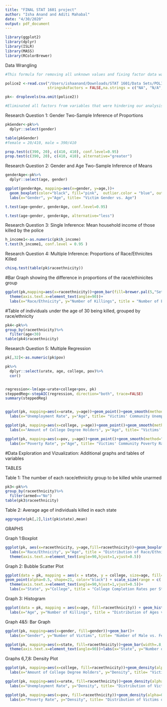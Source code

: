 ```yaml
---
title: "FINAL STAT 1601 project"
author: "Isha Anand and Aditi Mahabal"
date: "4/30/2020"
output: pdf_document
---
```

```r
library(ggplot2)
library(dplyr)
library(ISLR)
library(MASS)
library(RColorBrewer)
```


Data Wrangling
```r
#This formula for removing all unknown values and fixing factor data was taken and adapted to our uses from the site cited in the references

police2 <-read.csv("/Users/ishaanand/Downloads/STAT 1601/Data Sets/POLICEKILL - PoliceKillings.csv",
                   stringsAsFactors = FALSE,na.strings = c("NA", "N/A", "Unknown", "NULL", ".P"))

pk<- droplevels(na.omit(police2))

#Eliminated all factors from variables that were hindering our analysis
```

Research Question 1: Gender Two-Sample Inference of Proportions
```r
pkGender<-pk%>%
  dplyr::select(gender)

table(pkGender)
#female = 20/410, male = 390/410

prop.test(c(390, 20), c(410, 410), conf.level=0.95)
prop.test(c(390, 20), c(410, 410), alternative="greater")
```

Research Question 2: Gender and Age Two-Sample Inference of Means
```r


genderAge<-pk%>%
  dplyr::select(age, gender)

ggplot(genderAge, mapping=aes(x=gender, y=age,))+
  geom_boxplot(color="black", fill="pink",  outlier.color = "blue", outlier.alpha=.5)+
  labs(x="Gender", y="Age", title= "Victim Gender vs. Age")

t.test(age~gender, genderAge, conf.level=0.95)

t.test(age~gender, genderAge, alternative="less")
```

Research Question 3: Single Inference: Mean household income of those killed by the police
```r
h_income1<-as.numeric(pk$h_income)
t.test(h_income1, conf.level = 0.95 ) 
```


Research Question 4: Multiple Inference: Proportions of Race/Ethnicites Killed
```r
chisq.test(table(pk$raceethnicity))
```
#Bar Graph showing the difference in proportions of the race/ethinicites group
```r
ggplot(pk,mapping=aes(x=raceethnicity))+geom_bar(fill=brewer.pal(5,"Set2"))+
  theme(axis.text.x=element_text(angle=90))+
  labs(x="Race/Ethnicity", y="Number of Killings", title = "Number of Each Race/Ethnicity Group")
```

#Table of individuals under the age of 30 being killed, grouped by race/ethnicity
```r
pk4<-pk%>%
group_by(raceethnicity)%>%
  filter(age<30)
table(pk4$raceethnicity)
```

Research Question 5: Multiple Regression
```r
pk[,32]<-as.numeric(pk$pov)

pk%>%
  dplyr::select(urate, age, college, pov)%>%
  cor()


regression<-lm(age~urate+college+pov, pk)
steppedReg<-stepAIC(regression, direction="both", trace=FALSE)
summary(steppedReg)


ggplot(pk, mapping=aes(x=urate, y=age))+geom_point()+geom_smooth(method="lm", se=FALSE)+
  labs(x="Unemployment Rate", y="Age", title= "Victims' Community Unemployment Rate vs. Age")

ggplot(pk, mapping=aes(x=college, y=age))+geom_point()+geom_smooth(method="lm", se=FALSE)+
  labs(x="Amount of College Degree Holders", y="Age", title= "Victims' Community College Degree Holder % vs. Age")

ggplot(pk, mapping=aes(x=pov, y=age))+geom_point()+geom_smooth(method="lm", se=FALSE)+
  labs(x="Poverty Rate", y="Age", title= "Victims' Community Poverty Rate vs. Age")

```



#Data Exploration and Vizualization: Additional graphs and tables of variables

TABLES

Table 1: The number of each race/ethnicity group to be killed while unarmed 
```r
pk3<-pk%>%
group_by(raceethnicity)%>%
  filter(armed=="No")
table(pk3$raceethnicity)
```

Table 2: Average age of individuals killed in each state
```r
aggregate(pk[,2],list(pk$state),mean)
```

GRAPHS

Graph 1:Boxplot
```r
ggplot(pk, aes(x=raceethnicity, y=age,fill=raceethnicity))+geom_boxplot()+
  labs(x="Race/Ethnicity", y="Age", title = "Distribution of Race/Ethnicity vs. Age")+
  theme(axis.text.x=element_text(angle=90,hjust=1,vjust=0.5))
```

Graph 2: Bubble Scatter Plot
```r
ggplot(data = pk, mapping = aes(x = state, y = college, size=age, fill=gender)) +
geom_point(alpha=0.5, shape=21, color="black") + scale_size(range = c(.1, 6))+
  theme(axis.text.x=element_text(angle=90,hjust=1,vjust=0.5))+
  labs(x="State", y="College", title = "College Completion Rates per State")
```

Graph 3: Histogram
```r
ggplot(data = pk, mapping = aes(x=age, fill=raceethnicity)) + geom_histogram(bins=21,color="black")+
  labs(x="Age", y="Number of Killings", title = "Distribution of Ages vs. Number of Killings")
```

Graph 4&5: Bar Graph
```r
ggplot(pk, mapping=aes(x=gender, fill=gender))+geom_bar()+
  labs(x="Gender", y="Number of Victims", title= "Number of Male vs. Female Victims of Police Killings")

ggplot(pk, mapping=aes(x=state, fill=raceethnicity))+geom_bar(width=.8, alpha=0.8)+
  theme(axis.text.x=element_text(angle=90))+labs(x="State", y="Number of Killings", title= "Number of Killings per U.S. State")
```

Graphs 6,7,8: Density Plot
```r
ggplot(pk, mapping=aes(x=college, fill=raceethnicity))+geom_density(alpha=0.3, outline.type="full")+ 
  labs(x="Amount of College Degree Holders", y="Density", title= "Victim Distribution over Community % of College Degree Holders")

ggplot(pk, mapping=aes(x=urate, fill=raceethnicity))+geom_density(alpha=0.3, outline.type="full")+
  labs(x="Unemployment Rate", y="Density", title= "Distribution of Victims over Varying Community Unemployment Rates")

ggplot(pk, mapping=aes(x=pov, fill=raceethnicity))+geom_density(alpha=0.3, outline.type="full")+
  labs(x="Poverty Rate", y="Density", title= "Distribution of Victims over Varying Community Poverty Rates")
```

